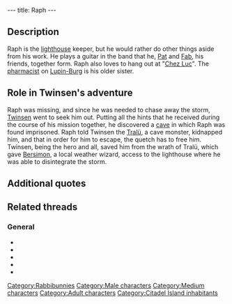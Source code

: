 ---
title: Raph
---

{{Character|
Name=Raph|
Image=LA_RALPH.jpg|
Race=[[Rabbibunny]]|
Gender=Male|
Size=Medium|
Age=Adult}}

{{Quote|
Quote=Do you know where I can find Raph the lighthouse keeper?|
Character=Twinsen}}

==Description==
Raph is the [[lighthouse]] keeper, but he would rather do other things aside from his work. He plays a guitar in the band that he, [[Pat]] and [[Fab]], his friends, together form. Raph also loves to hang out at "[[Chez Luc]]". The [[pharmacist (rabbibunny)|pharmacist]] on [[Lupin-Burg]] is his older sister.

==Role in Twinsen's adventure==
Raph was missing, and since he was needed to chase away the storm, [[Twinsen]] went to seek him out. Putting all the hints that he received during the course of his mission together, he discovered a [[Tralü's cave|cave]] in which Raph was found imprisoned. Raph told Twinsen the [[Tralü]], a cave monster, kidnapped him, and that in order for him to escape, the quetch has to free him. Twinsen, being the hero and all, saved him from the wrath of Tralü, which gave [[Bersimon]], a local weather wizard, access to the lighthouse where he was able to disintegrate the storm.

==Additional quotes==
{{Quote|
Quote=Mr. Twinsen! Free me, quick!! I am Raph! You know, the lighthouse keeper!! I've been caught by the Tralü, he wants to turn me into a Rabbibunny-melba. Please, Mr.Twinsen, go get your fetching little costume and your magic ball. Be our hero again! Come back to save me from the Tralü. I'm scared he's gonna eat me!!|
Character=Raph}}
{{Quote|
Quote=Thank you, Mr. Twinsen! I was rehearsing a new tune when this filthy Tralü chewed up my guitar. Besides, it looks like he got others before me!! Well, back to the lighthouse, otherwise I'll get in hot water.|
Character=Raph}}

==Related threads==
===General===
* {{thread|id=3433|title=Raph/Ralph}}
* {{thread|id=4091|title=Quote #340, from Little Big Adventure 2\Twinsen's Odyssey}}
* {{thread|id=3121|title=Another quotes from LBA...}}
* {{thread|id=776|title=I just finished LBA2}}
* {{thread|id=779|title=how much time....}}

[[Category:Rabbibunnies]]
[[Category:Male characters]]
[[Category:Medium characters]]
[[Category:Adult characters]]
[[Category:Citadel Island inhabitants]]